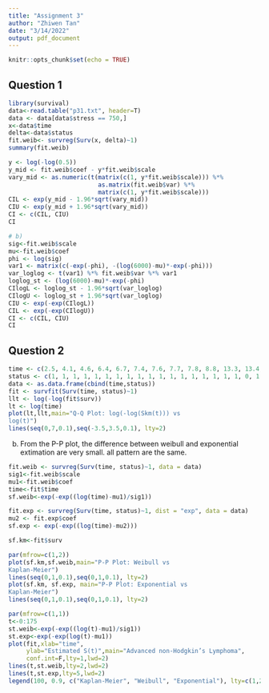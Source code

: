```yaml
---
title: "Assignment 3"
author: "Zhiwen Tan"
date: "3/14/2022"
output: pdf_document
---
```


```r
knitr::opts_chunk$set(echo = TRUE)
```

## Question 1

```{=latex}
a)
To get the 95\% confidence interval for median survival time, that is find $t_{0.5}$. We first need to fit a Weibull model for the data at stress level $750 N/mm^2$, the result below is the model fit result. Then we have $\hat{\sigma}$, $\hat{\mu}$ and estimate $\hat{Var}$.Then let $Y = logT$, and we can calculate $y_{0.5}$. After this step, we can calculate the $Var(\hat{y_{0.5}})$. Now, we can use 95\% CI for $y_{0.5}$. Finally, we can use $t_{0.5} = exp(y_{0.5})$ to get 95\% confidence interval for median($t_0.5$) is [5142.356, 14100.130].
```

```r
library(survival)
data<-read.table("p31.txt", header=T)
data <- data[data$stress == 750,]
x<-data$time
delta<-data$status
fit.weib<- survreg(Surv(x, delta)~1)
summary(fit.weib)

y <- log(-log(0.5))
y_mid <- fit.weib$coef - y*fit.weib$scale
vary_mid <- as.numeric(t(matrix(c(1, y*fit.weib$scale))) %*% 
                         as.matrix(fit.weib$var) %*% 
                         matrix(c(1, y*fit.weib$scale)))
CIL <- exp(y_mid - 1.96*sqrt(vary_mid))
CIU <- exp(y_mid + 1.96*sqrt(vary_mid))
CI <- c(CIL, CIU)
CI
```

```{=latex}
b)
To get the confidence interval for the probability that the type of spring survives over 6000 thousand cycles at the stress level $750 N=mm^2$. that is find the $S(6000)$. The first step is to find the CI for $log[-log(S(t))]$, this is equal to $(log(t)-\mu)e^{-\phi}$. Then we can find $var((log(t)-\mu)e^{-\phi})$ using $\delta$-method. Now, we have the 95\% CI for $log[-log(S(6000))]$, Then we can calculate $CIl$ and $CIu$ by using $exp(-exp(\hat{\psi_u}))$ and $exp(-exp(\hat{\psi_l}))$. Finally, we can get the result 95\% CI is [0.108, 0.550]
```

```r
# b) 
sig<-fit.weib$scale
mu<-fit.weib$coef
phi <- log(sig)
var1 <- matrix(c(-exp(-phi), -(log(6000)-mu)*-exp(-phi)))
var_loglog <- t(var1) %*% fit.weib$var %*% var1
loglog_st <- (log(6000)-mu)*-exp(-phi)
CIlogL <- loglog_st - 1.96*sqrt(var_loglog)
CIlogU <- loglog_st + 1.96*sqrt(var_loglog)
CIU <- exp(-exp(CIlogL))
CIL <- exp(-exp(CIlogU))
CI <- c(CIL, CIU)
CI
```

## Question 2

```{=latex}
a) If weibull distribution fits well, then the Q-Q plot for $log(-log(Skm(t))) vs log(t)$ should be show an approximatly linear relationship.However, form the plot below, we can see the Q-Q plot is not very linear, this means weibull distribution may not fit the data very well.
```
```r
time <- c(2.5, 4.1, 4.6, 6.4, 6.7, 7.4, 7.6, 7.7, 7.8, 8.8, 13.3, 13.4, 18.3, 19.7, 21.9, 24.7, 27.5, 29.7, 30.1, 32.9, 33.5, 35.4, 37.7, 40.9, 42.6, 45.4, 48.5, 48.9, 60.4, 64.4, 66.4)
status <- c(1, 1, 1, 1, 1, 1, 1, 1, 1, 1, 1, 1, 1, 1, 1, 1, 1, 1, 0, 1, 1, 0, 0, 0, 0, 0, 0, 0, 0, 0, 0)
data <- as.data.frame(cbind(time,status))
fit <- survfit(Surv(time, status)~1)
llt <- log(-log(fit$surv))
lt <- log(time)
plot(lt,llt,main="Q-Q Plot: log(-log(Skm(t))) vs
log(t)")
lines(seq(0,7,0.1),seq(-3.5,3.5,0.1), lty=2)
```

b) From the P-P plot, the difference between weibull and exponential extimation are very small. all pattern are the same.

```r
fit.weib <- survreg(Surv(time, status)~1, data = data)
sig1<-fit.weib$scale
mu1<-fit.weib$coef
time<-fit$time
sf.weib<-exp(-exp((log(time)-mu1)/sig1))

fit.exp <- survreg(Surv(time, status)~1, dist = "exp", data = data)
mu2 <- fit.exp$coef
sf.exp <- exp(-exp((log(time)-mu2)))

sf.km<-fit$surv

par(mfrow=c(1,2))
plot(sf.km,sf.weib,main="P-P Plot: Weibull vs
Kaplan-Meier")
lines(seq(0,1,0.1),seq(0,1,0.1), lty=2)
plot(sf.km, sf.exp, main="P-P Plot: Exponential vs
Kaplan-Meier")
lines(seq(0,1,0.1),seq(0,1,0.1), lty=2)

par(mfrow=c(1,1))
t<-0:175
st.weib<-exp(-exp((log(t)-mu1)/sig1))
st.exp<-exp(-exp(log(t)-mu1))
plot(fit,xlab="time",
     ylab="Estimated S(t)",main="Advanced non-Hodgkin’s Lymphoma", 
     conf.int=F,lty=1,lwd=2)
lines(t,st.weib,lty=2,lwd=2)
lines(t,st.exp,lty=5,lwd=2)
legend(100, 0.9, c("Kaplan-Meier", "Weibull", "Exponential"), lty=c(1,2,5))
```